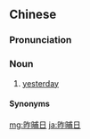 ==Chinese==
{{zh-forms}}

===Pronunciation===
{{zh-pron
|h=pfs=chhô-pû-ngit/s:chhô-pîn-ngit
|cat=n
}}

===Noun===
{{zh-noun}}

# {{lb|zh|Hakka}} [[yesterday]]

====Synonyms====
{{zh-dial|昨天}}

{{zh-cat|Time}}

[[mg:昨晡日]]
[[ja:昨晡日]]
